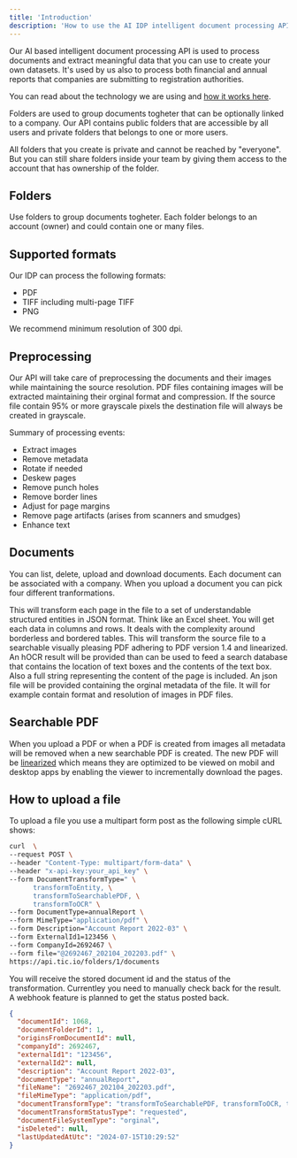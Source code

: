```yaml
---
title: 'Introduction'
description: 'How to use the AI IDP intelligent document processing API'
---
```


Our AI based intelligent document processing API is used to process documents and extract
meaningful data that you can use to create your own datasets. It's used by us also to process
both financial and annual reports that companies are submitting to registration authorities.

You can read about the technology we are using and [how it works here](/technology/ai-intelligent-document-processing).

Folders are used to group documents togheter that can be optionally linked to a company. Our API
contains public folders that are accessible by all users and private folders that belongs
to one or more users.

All folders that you create is private and cannot be reached by "everyone". But you can still share
folders inside your team by giving them access to the account that has ownership of the folder.

## Folders

Use folders to group documents togheter. Each folder belongs to an account (owner) and could contain one or many
files.

## Supported formats

Our IDP can process the following formats:

- PDF
- TIFF including multi-page TIFF
- PNG

We recommend minimum resolution of 300 dpi.

## Preprocessing

Our API will take care of preprocessing the documents and their images while maintaining the source resolution. PDF
files containing images will be extracted maintaining their orginal format and compression. If the source file
contain 95% or more grayscale pixels the destination file will always be created in grayscale.

Summary of processing events:

- Extract images
- Remove metadata
- Rotate if needed
- Deskew pages
- Remove punch holes
- Remove border lines
- Adjust for page margins
- Remove page artifacts (arises from scanners and smudges)
- Enhance text

## Documents

You can list, delete, upload and download documents. Each document can be associated with a company. When you upload
a document you can pick four different tranformations.

<CardGroup cols={2}>
  <Card title='transformToEntity' icon='file-excel'>
    This will transform each page in the file to a set of understandable
    structured entities in JSON format. Think like an Excel sheet. You will get
    each data in columns and rows. It deals with the complexity around
    borderless and bordered tables.
  </Card>
  <Card title='transformToSearchablePDF' icon='file-pdf'>
    This will transform the source file to a searchable visually pleasing PDF
    adhering to PDF version 1.4 and linearized.
  </Card>
  <Card title='transformToOCR' icon='file-import'>
    An hOCR result will be provided than can be used to feed a search database
    that contains the location of text boxes and the contents of the text box.
    Also a full string representing the content of the page is included.
  </Card>
  <Card title='transformToMetadata' icon='book'>
    An json file will be provided containing the orginal metadata of the file.
    It will for example contain format and resolution of images in PDF files.
  </Card>
</CardGroup>

## Searchable PDF

When you upload a PDF or when a PDF is created from images all metadata will be removed when a new searchable
PDF is created. The new PDF will be [linearized](https://developer.adobe.com/document-services/docs/overview/pdf-services-api/howtos/linearize-pdf/)
which means they are optimized to be viewed on mobil and desktop apps by enabling the viewer to incrementally download the pages.

## How to upload a file

To upload a file you use a multipart form post as the following simple cURL shows:

```bash cURL
curl  \
--request POST \
--header "Content-Type: multipart/form-data" \
--header "x-api-key:your_api_key" \
--form DocumentTransformType=" \
      transformToEntity, \
      transformToSearchablePDF, \
      transformToOCR" \
--form DocumentType=annualReport \
--form MimeType="application/pdf" \
--form Description="Account Report 2022-03" \
--form ExternalId1=123456 \
--form CompanyId=2692467 \
--form file="@2692467_202104_202203.pdf" \
https://api.tic.io/folders/1/documents
```

You will receive the stored document id and the status of the transformation. Currentley you need to manually
check back for the result. A webhook feature is planned to get the status posted back.

```json Response
{
  "documentId": 1068,
  "documentFolderId": 1,
  "originsFromDocumentId": null,
  "companyId": 2692467,
  "externalId1": "123456",
  "externalId2": null,
  "description": "Account Report 2022-03",
  "documentType": "annualReport",
  "fileName": "2692467_202104_202203.pdf",
  "fileMimeType": "application/pdf",
  "documentTransformType": "transformToSearchablePDF, transformToOCR, transformToEntity",
  "documentTransformStatusType": "requested",
  "documentFileSystemType": "orginal",
  "isDeleted": null,
  "lastUpdatedAtUtc": "2024-07-15T10:29:52"
}
```
